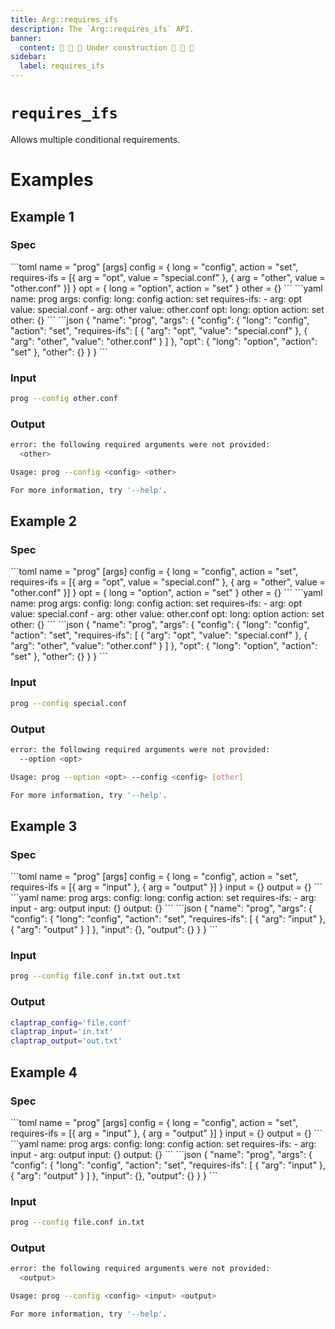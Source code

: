 ```yaml
---
title: Arg::requires_ifs
description: The `Arg::requires_ifs` API.
banner:
  content: 🚧 🚧 🚧 Under construction 🚧 🚧 🚧
sidebar:
  label: requires_ifs
---
```



# `requires_ifs` <LinkButton href="https://docs.rs/clap/latest/clap/struct.Arg.html#method.requires_ifs" icon="open-book" variant="minimal"></LinkButton>

<Badge text="since 0.1.0" size="small" />

Allows multiple conditional requirements.

# Examples
## Example 1

### Spec

<Tabs syncKey="format">
  <TabItem label="TOML">
```toml
name = "prog"
[args]
config = { long = "config", action = "set", requires-ifs = [{ arg = "opt", value = "special.conf" }, { arg = "other", value = "other.conf" }] }
opt = { long = "option", action = "set" }
other = {}
```
  </TabItem>
  <TabItem label="YAML">
```yaml
name: prog
args:
  config:
    long: config
    action: set
    requires-ifs:
    - arg: opt
      value: special.conf
    - arg: other
      value: other.conf
  opt:
    long: option
    action: set
  other: {}
```
  </TabItem>
  <TabItem label="JSON">
```json
{
  "name": "prog",
  "args": {
    "config": {
      "long": "config",
      "action": "set",
      "requires-ifs": [
        {
          "arg": "opt",
          "value": "special.conf"
        },
        {
          "arg": "other",
          "value": "other.conf"
        }
      ]
    },
    "opt": {
      "long": "option",
      "action": "set"
    },
    "other": {}
  }
}
```
  </TabItem>
</Tabs>

### Input

```bash
prog --config other.conf
```

### Output

```bash
error: the following required arguments were not provided:
  <other>

Usage: prog --config <config> <other>

For more information, try '--help'.
```
## Example 2

### Spec

<Tabs syncKey="format">
  <TabItem label="TOML">
```toml
name = "prog"
[args]
config = { long = "config", action = "set", requires-ifs = [{ arg = "opt", value = "special.conf" }, { arg = "other", value = "other.conf" }] }
opt = { long = "option", action = "set" }
other = {}
```
  </TabItem>
  <TabItem label="YAML">
```yaml
name: prog
args:
  config:
    long: config
    action: set
    requires-ifs:
    - arg: opt
      value: special.conf
    - arg: other
      value: other.conf
  opt:
    long: option
    action: set
  other: {}
```
  </TabItem>
  <TabItem label="JSON">
```json
{
  "name": "prog",
  "args": {
    "config": {
      "long": "config",
      "action": "set",
      "requires-ifs": [
        {
          "arg": "opt",
          "value": "special.conf"
        },
        {
          "arg": "other",
          "value": "other.conf"
        }
      ]
    },
    "opt": {
      "long": "option",
      "action": "set"
    },
    "other": {}
  }
}
```
  </TabItem>
</Tabs>

### Input

```bash
prog --config special.conf
```

### Output

```bash
error: the following required arguments were not provided:
  --option <opt>

Usage: prog --option <opt> --config <config> [other]

For more information, try '--help'.
```
## Example 3

### Spec

<Tabs syncKey="format">
  <TabItem label="TOML">
```toml
name = "prog"
[args]
config = { long = "config", action = "set", requires-ifs = [{ arg = "input" }, { arg = "output" }] }
input = {}
output = {}
```
  </TabItem>
  <TabItem label="YAML">
```yaml
name: prog
args:
  config:
    long: config
    action: set
    requires-ifs:
    - arg: input
    - arg: output
  input: {}
  output: {}
```
  </TabItem>
  <TabItem label="JSON">
```json
{
  "name": "prog",
  "args": {
    "config": {
      "long": "config",
      "action": "set",
      "requires-ifs": [
        {
          "arg": "input"
        },
        {
          "arg": "output"
        }
      ]
    },
    "input": {},
    "output": {}
  }
}
```
  </TabItem>
</Tabs>

### Input

```bash
prog --config file.conf in.txt out.txt
```

### Output

```bash
claptrap_config='file.conf'
claptrap_input='in.txt'
claptrap_output='out.txt'
```
## Example 4

### Spec

<Tabs syncKey="format">
  <TabItem label="TOML">
```toml
name = "prog"
[args]
config = { long = "config", action = "set", requires-ifs = [{ arg = "input" }, { arg = "output" }] }
input = {}
output = {}
```
  </TabItem>
  <TabItem label="YAML">
```yaml
name: prog
args:
  config:
    long: config
    action: set
    requires-ifs:
    - arg: input
    - arg: output
  input: {}
  output: {}
```
  </TabItem>
  <TabItem label="JSON">
```json
{
  "name": "prog",
  "args": {
    "config": {
      "long": "config",
      "action": "set",
      "requires-ifs": [
        {
          "arg": "input"
        },
        {
          "arg": "output"
        }
      ]
    },
    "input": {},
    "output": {}
  }
}
```
  </TabItem>
</Tabs>

### Input

```bash
prog --config file.conf in.txt
```

### Output

```bash
error: the following required arguments were not provided:
  <output>

Usage: prog --config <config> <input> <output>

For more information, try '--help'.
```
